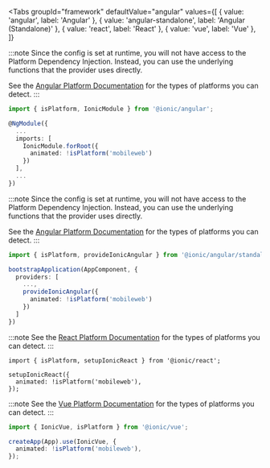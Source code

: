 
<Tabs
  groupId="framework"
  defaultValue="angular"
  values={[
    { value: 'angular', label: 'Angular' },
    { value: 'angular-standalone', label: 'Angular (Standalone)' },
    { value: 'react', label: 'React' },
    { value: 'vue', label: 'Vue' },
  ]}
>
<TabItem value="angular">

:::note
Since the config is set at runtime, you will not have access to the Platform Dependency Injection. Instead, you can use the underlying functions that the provider uses directly.

See the [Angular Platform Documentation](../../angular/platform.mdx) for the types of platforms you can detect.
:::

```ts title="app.module.ts"
import { isPlatform, IonicModule } from '@ionic/angular';

@NgModule({
  ...
  imports: [
    IonicModule.forRoot({
      animated: !isPlatform('mobileweb')
    })
  ],
  ...
})
```

</TabItem>
<TabItem value="angular-standalone">

:::note
Since the config is set at runtime, you will not have access to the Platform Dependency Injection. Instead, you can use the underlying functions that the provider uses directly.

See the [Angular Platform Documentation](../../../angular/platform.mdx) for the types of platforms you can detect.
:::

```ts title="main.ts"
import { isPlatform, provideIonicAngular } from '@ionic/angular/standalone';

bootstrapApplication(AppComponent, {
  providers: [
    ...,
    provideIonicAngular({
      animated: !isPlatform('mobileweb')
    })
  ]
})
```

</TabItem>
<TabItem value="react">

:::note
See the [React Platform Documentation](../../../react/platform.mdx) for the types of platforms you can detect.
:::

```tsx title="App.tsx"
import { isPlatform, setupIonicReact } from '@ionic/react';

setupIonicReact({
  animated: !isPlatform('mobileweb'),
});
```

</TabItem>
<TabItem value="vue">

:::note
See the [Vue Platform Documentation](../../../vue/platform.mdx) for the types of platforms you can detect.
:::

```ts title="main.ts"
import { IonicVue, isPlatform } from '@ionic/vue';

createApp(App).use(IonicVue, {
  animated: !isPlatform('mobileweb'),
});
```

</TabItem>
</Tabs>
